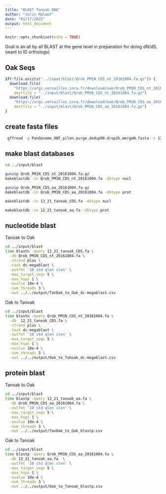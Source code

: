 ```yaml
---
title: "BLAST Tanoak OAK"
author: "Julin Maloof"
date: "01/17/2022"
output: html_document
---
```


```r
knitr::opts_chunk$set(echo = TRUE)
```

Goal is an all by all BLAST at the gene level in preparation for doing dN/dS.  (want to ID orthologs)

## Oak Seqs

```r
if(!file.exists("../input/blast/Qrob_PM1N_CDS_nt_20161004.fa.gz")) {
  download.file(
    "https://urgi.versailles.inra.fr/download/oak/Qrob_PM1N_CDS_nt_20161004.fa.gz",
    destfile = "../input/blast/Qrob_PM1N_CDS_nt_20161004.fa.gz")
  download.file(
    "https://urgi.versailles.inra.fr/download/oak/Qrob_PM1N_CDS_aa_20161004.fa.gz",
    destfile = "../input/blast/Qrob_PM1N_CDS_aa_20161004.fa.gz")
}
```

## create fasta files
```bash
 gffread -g PanGenome_ONT_pilon.purge.dedup90.drop2k.mergeN.fasta -x 12_21_tanoak_CDS_v2.fa -y 12_21_tanoak_aav_2.fa v4draft.maker.repeatlib.noseq.gff
```


## make blast databases

```bash
cd ../input/blast

gunzip Qrob_PM1N_CDS_nt_20161004.fa.gz
makeblastdb -in Qrob_PM1N_CDS_nt_20161004.fa -dbtype nucl

gunzip Qrob_PM1N_CDS_aa_20161004.fa.gz
makeblastdb -in Qrob_PM1N_CDS_aa_20161004.fa -dbtype prot

makeblastdb -in 12_21_tanoak_CDS.fa -dbtype nucl

makeblastdb -in 12_21_tanoak_aa.fa -dbtype prot
```

## nucleotide blast

Tanoak to Oak

```bash
cd ../input/blast
time blastn -query 12_21_tanoak_CDS.fa \
  -db Qrob_PM1N_CDS_nt_20161004.fa \
  -strand plus \
  -task dc-megablast \
  -outfmt '10 std qlen slen' \
  -max_target_seqs 5 \
  -max_hsps 1 \
  -evalue 10e-4 \
  -num_threads 3 \
  -out ../../output/TanOak_to_Oak_dc-megablast.csv
```

Oak to Tanoak

```bash
cd ../input/blast
time blastn -query Qrob_PM1N_CDS_nt_20161004.fa \
  -db  12_21_tanoak_CDS.fa \
  -strand plus \
  -task dc-megablast \
  -outfmt '10 std qlen slen' \
  -max_target_seqs 5 \
  -max_hsps 1 \
  -evalue 10e-4 \
  -num_threads 3 \
  -out ../../output/Oak_to_Tanoak_dc-megablast.csv
```

## protein blast

Tanoak to Oak

```bash
cd ../input/blast
time blastp -query 12_21_tanoak_aa.fa \
  -db Qrob_PM1N_CDS_aa_20161004.fa \
  -outfmt '10 std qlen slen' \
  -max_target_seqs 5 \
  -max_hsps 1 \
  -evalue 10e-4 \
  -num_threads 3 \
  -out ../../output/TanOak_to_Oak_blastp.csv
```

Oak to Tanoak

```bash
cd ../input/blast
time blastp -query Qrob_PM1N_CDS_aa_20161004.fa \
  -db 12_21_tanoak_aa.fa  \
  -outfmt '10 std qlen slen' \
  -max_target_seqs 5 \
  -max_hsps 1 \
  -evalue 10e-4 \
  -num_threads 3 \
  -out ../../output/Oak_to_Tanoak_blastp.csv
```

